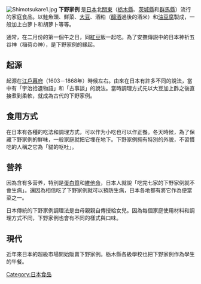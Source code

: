 {{Unreferenced|time=2013-07-26T06:09:52+00:00}}
{{japanese|japanese=しもつかれ|kana=しもつかれ|romaji=Shimotsukare}}
[[File:Shimotsukare1.jpg|right]]
'''下野家例''' 是[[日本|日本]]北[[關東地方|關東]]（[[栃木縣|栃木縣]]、[[茨城縣|茨城縣]]和[[群馬縣|群馬縣]]）流行的家庭食品。以鮭魚頭、鮮菜、[[大豆|大豆]]、酒粕（[[釀酒|釀酒]]過後的酒米）和[[油豆腐|油豆腐]]製成，一般加上白萝卜和胡萝卜等等。

通常，在二月份的第一個午之日，同[[紅豆|紅豆]]飯一起吃。為了安撫傳説中的日本神祈五谷神（稲荷の神），是下野家例的緣起。

== 起源 ==
起源在[[江戶幕府|江戶幕府]]（1603－1868年）時候左右。由來在日本有許多不同的說法，當中有「宇治拾遺物語」和「古事談」的說法。當時調理方式先以大豆加上酢之後直接煮到柔軟，就成為古代的下野家例。

== 食用方式 ==
在日本有各種的吃法和調理方式，可以作为小吃也可以作正餐。冬天時候，為了保藏下野家例的鮮味，一般家庭就把它埋在地下。下野家例拥有特別的外貌，不習慣吃的人稱之它為「貓的呕吐」。

== 营养 ==
因為含有多营养，特別是[[蛋白質|蛋白質]]和[[維他命|維他命]]，日本人就說「吃完七家的下野家例就不會生病」。還因為相信吃了下野家例就可以預防生病，日本各地都有將它作為便當菜之一。

日本傳統的下野家例調理法是由母親親自傳授給女兒。因為每個家庭使用材料和調理方式不同，下野家例也會有不同的樣式與口味。

== 現代 ==
近年來日本的超級市場開始販賣下野家例。栃木縣各級學校也把下野家例作為學生的午餐。

[[Category:日本食品|Category:日本食品]]